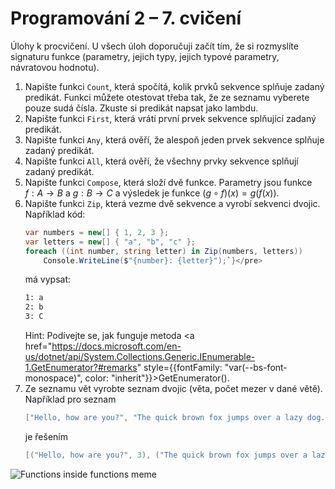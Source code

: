 

<Head>
  <title>Cvičení NPRG031 – Programování 2 – Michal Töpfer</title>
</Head>

# Programování 2 &ndash; 7. cvičení

Úlohy k procvičení. U všech úloh doporučuji začít tím, že si rozmyslíte signaturu funkce (parametry, jejich typy, jejich typové parametry, návratovou hodnotu).

1. Napište funkci `Count`, která spočítá, kolik prvků sekvence splňuje zadaný predikát. Funkci můžete otestovat třeba tak, že ze seznamu vyberete pouze sudá čísla. Zkuste si predikát napsat jako lambdu.
2. Napište funkci `First`, která vrátí první prvek sekvence splňující zadaný predikát.
3. Napište funkci `Any`, která ověří, že alespoň jeden prvek sekvence splňuje zadaný predikát.
4. Napište funkci `All`, která ověří, že všechny prvky sekvence splňují zadaný predikát.
5. Napište funkci `Compose`, která složí dvě funkce. Parametry jsou funkce $f: A \to B$ a $g: B \to C$ a výsledek je funkce $(g \circ f)(x) = g(f(x))$.
6. Napište funkci `Zip`, která vezme dvě sekvence a vyrobí sekvenci dvojic. Například kód:
    ```cs
    var numbers = new[] { 1, 2, 3 };
    var letters = new[] { "a", "b", "c" };
    foreach ((int number, string letter) in Zip(numbers, letters))
        Console.WriteLine($"{number}: {letter}");`}</pre>
    ```
    má vypsat:
    ```txt
    1: a
    2: b
    3: C
    ```
    Hint: <span className="hint">Podívejte se, jak funguje metoda <a href="https://docs.microsoft.com/en-us/dotnet/api/System.Collections.Generic.IEnumerable-1.GetEnumerator?#remarks" style={{fontFamily: "var(--bs-font-monospace)", color: "inherit"}}>GetEnumerator()</a>.</span>
7. Ze seznamu vět vyrobte seznam dvojic (věta, počet mezer v dané větě). Například pro seznam
   ```cs
   ["Hello, how are you?", "The quick brown fox jumps over a lazy dog."]
   ```
   je řešením
   ```cs
   [("Hello, how are you?", 3), ("The quick brown fox jumps over a lazy dog.", 8)]
   ```

<img src="../functions_inside.jpg" alt="Functions inside functions meme"/>
